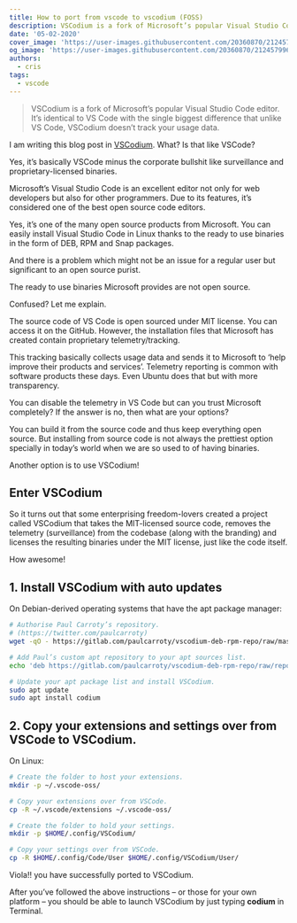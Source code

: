 ```yaml
---
title: How to port from vscode to vscodium (FOSS)
description: VSCodium is a fork of Microsoft’s popular Visual Studio Code editor. It’s identical to VS Code with the single biggest difference that unlike VS Code, VSCodium doesn’t track your usage data.
date: '05-02-2020'
cover_image: 'https://user-images.githubusercontent.com/20360870/212457996-9922a629-733e-47e9-bdec-f4401f75e33b.png'
og_image: 'https://user-images.githubusercontent.com/20360870/212457996-9922a629-733e-47e9-bdec-f4401f75e33b.png'
authors:
  - cris
tags:
  - vscode
---
```


> VSCodium is a fork of Microsoft’s popular Visual Studio Code editor. It’s identical to VS Code with the single biggest difference that unlike VS Code, VSCodium doesn’t track your usage data.

I am writing this blog post in [VSCodium](https://github.com/VScodium). What? Is that like VSCode?

Yes, it’s basically VSCode minus the corporate bullshit like surveillance and proprietary-licensed binaries.

Microsoft’s Visual Studio Code is an excellent editor not only for web developers but also for other programmers. Due to its features, it’s considered one of the best open source code editors.

Yes, it’s one of the many open source products from Microsoft. You can easily install Visual Studio Code in Linux thanks to the ready to use binaries in the form of DEB, RPM and Snap packages.

And there is a problem which might not be an issue for a regular user but significant to an open source purist.

The ready to use binaries Microsoft provides are not open source.

Confused? Let me explain.

The source code of VS Code is open sourced under MIT license. You can access it on the GitHub. However, the installation files that Microsoft has created contain proprietary telemetry/tracking.

This tracking basically collects usage data and sends it to Microsoft to ‘help improve their products and services’. Telemetry reporting is common with software products these days. Even Ubuntu does that but with more transparency.

You can disable the telemetry in VS Code but can you trust Microsoft completely? If the answer is no, then what are your options?

You can build it from the source code and thus keep everything open source. But installing from source code is not always the prettiest option specially in today’s world when we are so used to of having binaries.

Another option is to use VSCodium!

## Enter VSCodium

So it turns out that some enterprising freedom-lovers created a project called VSCodium that takes the MIT-licensed source code, removes the telemetry (surveillance) from the codebase (along with the branding) and licenses the resulting binaries under the MIT license, just like the code itself.

How awesome!

## 1. **Install VSCodium with auto updates**

On Debian-derived operating systems that have the apt package manager:

```bash
# Authorise Paul Carroty’s repository.
# (https://twitter.com/paulcarroty)
wget -qO - https://gitlab.com/paulcarroty/vscodium-deb-rpm-repo/raw/master/pub.gpg | sudo apt-key add -

# Add Paul’s custom apt repository to your apt sources list.
echo 'deb https://gitlab.com/paulcarroty/vscodium-deb-rpm-repo/raw/repos/debs/ vscodium main' | sudo tee --append /etc/apt/sources.list

# Update your apt package list and install VSCodium.
sudo apt update
sudo apt install codium
```

## 2. **Copy your extensions and settings over from VSCode to VSCodium.**

On Linux:

```bash
# Create the folder to host your extensions.
mkdir -p ~/.vscode-oss/

# Copy your extensions over from VSCode.
cp -R ~/.vscode/extensions ~/.vscode-oss/

# Create the folder to hold your settings.
mkdir -p $HOME/.config/VSCodium/

# Copy your settings over from VSCode.
cp -R $HOME/.config/Code/User $HOME/.config/VSCodium/User/
```

Viola!! you have successfully ported to VSCodium.

After you’ve followed the above instructions – or those for your own platform – you should be able to launch VSCodium by just typing **codium** in Terminal.
